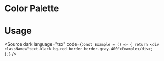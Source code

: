 
<Meta title="Style Guide/Palette" />

# Color Palette

<ColorPalette>
	<ColorItem
		title="Black"
		subtitle="theme.colors.black"
		colors={{ black: '#191919' }}
	/>
	<ColorItem
		title="Gray"
		subtitle="theme.colors.gray"
		colors={{
			400: '#373737',
			300: '#808080',
			200: '#CCCCCC',
			100: '#EEEFF0',
		}}
	/>
	<ColorItem 
		title="White" 
		subtitle="theme.colors.white" 
		colors={{ white: '#FFFFFF' }} 
	/>
	<ColorItem 
		title="Blue" 
		subtitle="theme.colors.blue" 
		colors={{ blue: '#20A9F3' }} 
	/>
	<ColorItem
		title="Red"
		subtitle="theme.colors.red"
		colors={{
			red: '#EF233C',
		}}
	/>
</ColorPalette>

# Usage

<Source dark language="tsx" code={`
const Example = () => {
  return <div className="text-black bg-red border border-gray-400">Example</div>;
};
`} />